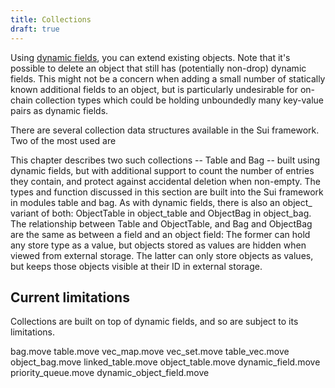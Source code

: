 ```yaml
---
title: Collections
draft: true
---
```


Using [dynamic fields](../dynamic-fields.mdx), you can extend existing objects. Note that it's possible to delete an object that still has (potentially non-drop) dynamic fields. This might not be a concern when adding a small number of statically known additional fields to an object, but is particularly undesirable for on-chain collection types which could be holding unboundedly many key-value pairs as dynamic fields.

There are several collection data structures available in the Sui framework. Two of the most used are 

This chapter describes two such collections -- Table and Bag -- built using dynamic fields, but with additional support to count the number of entries they contain, and protect against accidental deletion when non-empty.
The types and function discussed in this section are built into the Sui framework in modules table and bag. As with dynamic fields, there is also an object_ variant of both: ObjectTable in object_table and ObjectBag in object_bag. The relationship between Table and ObjectTable, and Bag and ObjectBag are the same as between a field and an object field: The former can hold any store type as a value, but objects stored as values are hidden when viewed from external storage. The latter can only store objects as values, but keeps those objects visible at their ID in external storage.

## Current limitations 

Collections are built on top of dynamic fields, and so are subject to its limitations. 

bag.move
table.move
vec_map.move
vec_set.move
table_vec.move
object_bag.move
linked_table.move
object_table.move
dynamic_field.move
priority_queue.move
dynamic_object_field.move
